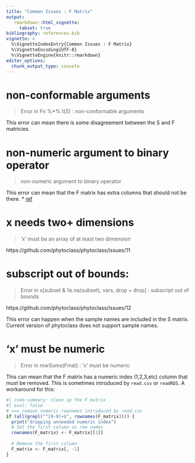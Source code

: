 ```yaml
---
title: "Common Issues : F Matrix"
output:
   rmarkdown::html_vignette:
     tabset: true
bibliography: references.bib
vignette: >
  %\VignetteIndexEntry{Common Issues : F Matrix}
  %\VignetteEncoding{UTF-8}
  %\VignetteEngine{knitr::rmarkdown}
editor_options: 
  chunk_output_type: console
---
```


# non-conformable arguments
> Error in Fn %*% t(S) : non-conformable arguments

This error can mean there is some disagreement between the S and F matricies.

# non-numeric argument to binary operator
> non-numeric argument to binary operator

This error can mean that the F matrix has extra columns that should not be there.
* [ref](https://github.com/phytoclass/phytoclass/issues/10)

# x needs two+ dimensions
> 'x' must be an array of at least two dimension

https://github.com/phytoclass/phytoclass/issues/11

# subscript out of bounds:
> Error in x[subset & !is.na(subset), vars, drop = drop] : subscript out of bounds

https://github.com/phytoclass/phytoclass/issues/12

This error can happen when the sample names are included in the S matrix.
Current version of phytoclass does not support sample names.

# 'x' must be numeric
> Error in rowSums(Fmat) : 'x' must be numeric

This can mean that the F matrix has a numeric index (1,2,3,etc) column that must be removed.
This is sometimes introduced by `read.csv` or `readRDS`.
A workaround for this:

```R
#| code-summary: clean up the F matrix
#| eval: false
# === remove numeric rownames introduced by read.csv
if (all(grepl("^[0-9]+$", rownames(F_matrix)))) {
  print("dropping unneeded numeric index")
  # Set the first column as row names
  rownames(F_matrix) <- F_matrix[[1]]
  
  # Remove the first column
  F_matrix <- F_matrix[, -1] 
}
```

